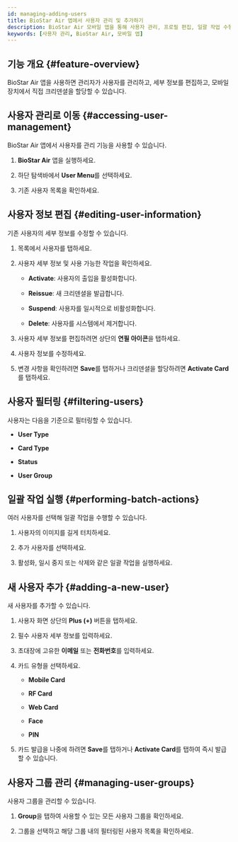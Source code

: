 ```yaml
---
id: managing-adding-users
title: BioStar Air 앱에서 사용자 관리 및 추가하기
description: BioStar Air 모바일 앱을 통해 사용자 관리, 프로필 편집, 일괄 작업 수행하고 크리덴셜을 통해 새 사용자를 추가하는 방법을 안내합니다.
keywords: [사용자 관리, BioStar Air, 모바일 앱]
---
```



## 기능 개요 {#feature-overview}

BioStar Air 앱을 사용하면 관리자가 사용자를 관리하고, 세부 정보를 편집하고, 모바일 장치에서 직접 크리덴셜을 할당할 수 있습니다.

<YouTube videoId="LSmlypwTwOo" />

<CustomerNote />


## 사용자 관리로 이동 {#accessing-user-management}

BioStar Air 앱에서 사용자를 관리 기능을 사용할 수 있습니다.

1. **BioStar Air** 앱을 실행하세요.

1. 하단 탐색바에서 **User Menu**를 선택하세요.

1. 기존 사용자 목록을 확인하세요.


## 사용자 정보 편집 {#editing-user-information}

기존 사용자의 세부 정보를 수정할 수 있습니다.

1. 목록에서 사용자를 탭하세요.

1. 사용자 세부 정보 및 사용 가능한 작업을 확인하세요.

   * **Activate**: 사용자의 출입을 활성화합니다.

   * **Reissue**: 새 크리덴셜을 발급합니다.

   * **Suspend**: 사용자를 일시적으로 비활성화합니다.

   * **Delete**: 사용자를 시스템에서 제거합니다.

1. 사용자 세부 정보를 편집하려면 상단의 **연필 아이콘**을 탭하세요.

1. 사용자 정보를 수정하세요.

1. 변경 사항을 확인하려면 **Save**를 탭하거나 크리덴셜을 할당하려면 **Activate Card**를 탭하세요.


## 사용자 필터링 {#filtering-users}

사용자는 다음을 기준으로 필터링할 수 있습니다.

* **User Type**

* **Card Type**

* **Status**

* **User Group**


## 일괄 작업 실행 {#performing-batch-actions}

여러 사용자를 선택해 일괄 작업을 수행할 수 있습니다.

1. 사용자의 이미지를 길게 터치하세요.

1. 추가 사용자를 선택하세요.

1. 활성화, 일시 중지 또는 삭제와 같은 일괄 작업을 실행하세요.


## 새 사용자 추가 {#adding-a-new-user}

새 사용자를 추가할 수 있습니다.

1. 사용자 화면 상단의 **Plus (+)** 버튼을 탭하세요.

1. 필수 사용자 세부 정보를 입력하세요.

1. 초대장에 고유한 **이메일** 또는 **전화번호**를 입력하세요.

1. 카드 유형을 선택하세요.

   * **Mobile Card**

   * **RF Card**

   * **Web Card**

   * **Face**

   * **PIN**

1. 카드 발급을 나중에 하려면 **Save**를 탭하거나 **Activate Card**를 탭하여 즉시 발급할 수 있습니다.


## 사용자 그룹 관리 {#managing-user-groups}

사용자 그룹을 관리할 수 있습니다.

1. **Group**을 탭하여 사용할 수 있는 모든 사용자 그룹을 확인하세요.

1. 그룹을 선택하고 해당 그룹 내의 필터링된 사용자 목록을 확인하세요.